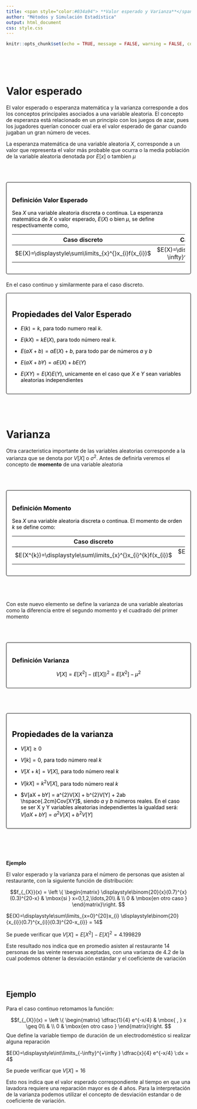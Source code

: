 ```yaml
---
title: <span style="color:#034a94"> **Valor esperado y Varianza**</span>
author: "Métodos y Simulación Estadística"
output: html_document
css: style.css
---
```


```r
knitr::opts_chunk$set(echo = TRUE, message = FALSE, warning = FALSE, comment = NA)

```

<br/><br/><br/>


# **Valor esperado**

El valor esperado o esperanza matemática y la varianza corresponde a dos los conceptos principales asociados a una variable aleatoria. El concepto de esperanza está relacionado en un principio con los juegos de azar, pues los jugadores querían conocer cual era el valor esperado de ganar cuando jugaban un gran número de veces. 

La esperanza matemática de una variable aleatoria $X$,  corresponde a un valor que representa el valor más probable que ocurra o la media población de la variable aleatoria denotada por $E[x]$ o tambien $\mu$

<br/><br/>

<div style="padding: 15px; border: 1px solid transparent; border-color: transparent; margin-bottom: 20px; border-radius: 4px; color: #000000; background-color: #FFFFFF ; border-color: #000000;">

### **Definición Valor Esperado**

Sea $X$ una variable aleatoria discreta o continua. La esperanza matemática de $X$ o valor esperado, $E(X)$ o bien $\mu$, se define respectivamente como,

| Caso discreto                           |Caso continuo                          |
|:---------------------------------------:|:-------------------------------------:|
| $E(X)=\displaystyle\sum\limits_{x}^{}x_{i}f(x_{i})$ | $E(X)=\displaystyle\int\limits_{-\infty}^{+\infty}x f(x)dx$ |

</div> 

En el caso continuo y similarmente para el caso discreto.

<div style="padding: 15px; border: 1px solid transparent; border-color: transparent; margin-bottom: 20px; border-radius: 4px; color: #000000; background-color: #FFFFFF ; border-color: #000000;">

## **Propiedades del Valor Esperado**

+ $E(k) = k$, para todo numero real $k$.

+ $E(kX) = k E(X)$, para todo número real $k$.

+ $E(aX + b) = a E(X) + b$, para todo par de números $a$ y $b$

+ $E(aX + bY) = a E (X) + b E(Y)$

+ $E(XY) = E(X)E(Y)$, 	unicamente en el caso que $X$ e $Y$ sean variables aleatorias independientes
</div> 

<br/><br/>


# **Varianza**

Otra caracteristica importante de las variables aleatorias corresponde a la varianza que se denota por $V[X]$ o $\sigma^{2}$. Antes de definirla veremos el concepto de **momento** de una variable aleatoria

<br/><br/>

<div style="padding: 15px; border: 1px solid transparent; border-color: transparent; margin-bottom: 20px; border-radius: 4px; color: #000000; background-color: #FFFFFF ; border-color: #000000;">

### **Definición Momento**

Sea $X$ una variable aleatoria discreta o continua. El momento de orden $k$ se define como:

| Caso discreto                           |Caso continuo                          |
|:---------------------------------------:|:-------------------------------------:|
|$E(X^{k})=\displaystyle\sum\limits_{x}^{}x_{i}^{k}f(x_{i})$|$E(X^{k})=\displaystyle\int\limits_{-\infty}^{+\infty}x^{k} f(x)dx$|

</div> 

<br/><br/>

Con este nuevo elemento se define la varianza de una variable aleatorias como la diferencia entre el segundo momento y el cuadrado del primer momento

<br/><br/>

<div style="padding: 15px; border: 1px solid transparent; border-color: transparent; margin-bottom: 20px; border-radius: 4px; color: #000000; background-color: #FFFFFF ; border-color: #000000;">

### **Definición Varianza**

$$V[X] = E[X^{2}]-(E[X])^{2}  = E[X^{2}]-\mu^{2}$$ 

</div> 

<br/><br/>

<div style="padding: 15px; border: 1px solid transparent; border-color: transparent; margin-bottom: 20px; border-radius: 4px; color: #000000; background-color: #FFFFFF ; border-color: #000000;">

## **Propiedades de la varianza**

+ $V[X] \geq 0$

+ $V[k] = 0$, para todo número real $k$

+ $V[X + k]  = V[X]$, para todo número real $k$

+ $V[kX] = k^{2}V[X]$, para todo número real $k$ 

+ $V[aX + bY] = a^{2}V[X] + b^{2}V[Y] + 2ab \hspace{.2cm}Cov[XY]$, siendo $a$ y $b$ números reales. En el caso se ser X y Y variables aleatorias independientes la igualdad será: $V[aX + bY] = a^{2}V[X] + b^{2}V[Y]$ 

</div> 

<br/><br/><br/>

**Ejemplo**

El valor esperado y la varianza para el número de personas que asisten al restaurante, con la siguiente función de distribución: 

$$f_{_{X}}(x) = \left \{ 
				\begin{matrix} 
				\displaystyle\binom{20}{x}(0.7)^{x}(0.3)^{20-x} & \mbox{si }	x=0,1,2,\ldots,20\\ 
				& \\
				0  & \mbox{en otro caso }
				\end{matrix}\right.  
				$$


$E(X)=\displaystyle\sum\limits_{x=0}^{20}x_{i} 	\displaystyle\binom{20}{x_{i}}(0.7)^{x_{i}}(0.3)^{20-x_{i}} = 14$ 

Se puede verificar que $V[X] = E[X^2] - E[X]^2 = 4.199829$

Este resultado nos indica que en promedio asisten al restaurante 14 personas de las veinte reservas aceptadas, con una varianza de 4.2 de la cual podemos obtener la desviación estándar y el coeficiente de variación

<br/><br/>

## **Ejemplo**

Para el caso continuo retomamos la función: 

$$f_{_{X}}(x) = \left \{ 
				\begin{matrix} 
				\dfrac{1}{4} e^{-x/4} & \mbox{ , }	x \geq 0\\ 
				& \\
				0  & \mbox{en otro caso }
				\end{matrix}\right.  
				$$
Que define la variable tiempo de duración de un electrodoméstico si realizar alguna reparación


$E(X)=\displaystyle\int\limits_{-\infty}^{+\infty } \dfrac{x}{4} e^{-x/4}  \:dx  = 4$
 
Se puede verificar que $V[X] = 16$

Esto nos indica que el valor esperado correspondiente al tiempo en que una lavadora requiere una reparación mayor es de 4 años.  Para la interpretación de la varianza podemos utilizar el concepto de desviación estandar o de coeficiente de variación.

<br/><br/><br/><br/>